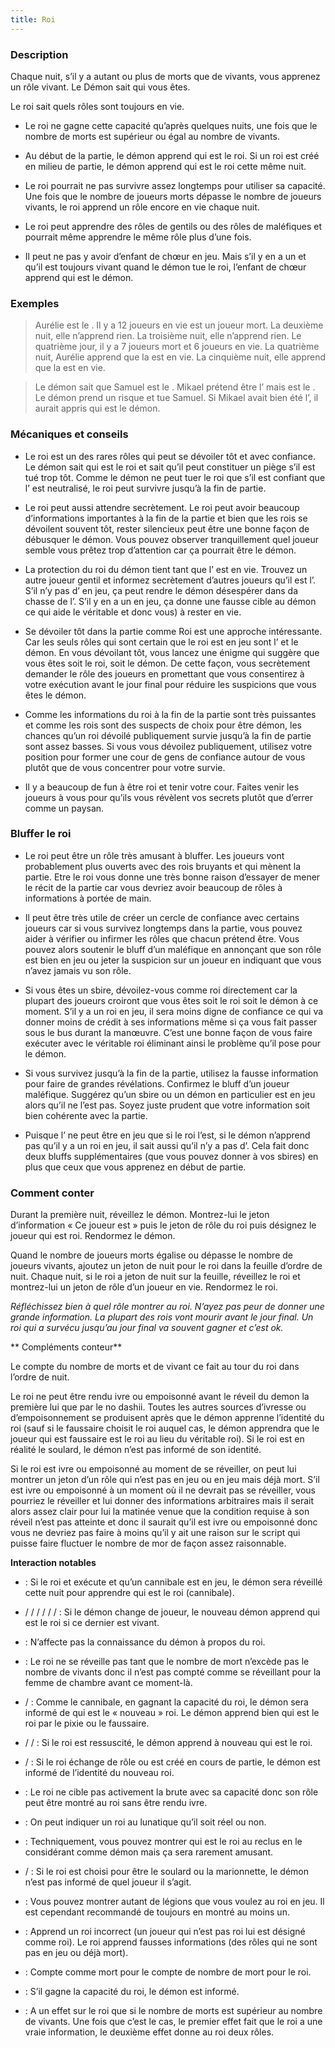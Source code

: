 ```yaml
---
title: Roi
---
```



<Role ROI header />

### Description

Chaque nuit, s’il y a autant ou plus de morts que de vivants, vous apprenez un rôle vivant. Le Démon sait qui vous êtes.

Le roi sait quels rôles sont toujours en vie.

-   Le roi ne gagne cette capacité qu’après quelques nuits, une fois que le nombre de morts est supérieur ou égal au nombre de vivants.

-   Au début de la partie, le démon apprend qui est le roi. Si un roi est créé en milieu de partie, le démon apprend qui est le roi cette même nuit.

-   Le roi pourrait ne pas survivre assez longtemps pour utiliser sa capacité. Une fois que le nombre de joueurs morts dépasse le nombre de joueurs vivants, le roi apprend un rôle encore en vie chaque nuit.

-   Le roi peut apprendre des rôles de gentils ou des rôles de maléfiques et pourrait même apprendre le même rôle plus d’une fois.

-   Il peut ne pas y avoir d’enfant de chœur en jeu. Mais s’il y en a un et qu’il est toujours vivant quand le démon tue le roi, l’enfant de chœur apprend qui est le démon.

### Exemples

> Aurélie est le <Role ROI />. Il y a 12 joueurs en vie est un joueur mort. La deuxième nuit, elle n’apprend rien. La troisième nuit, elle n’apprend rien. Le quatrième jour, il y a 7 joueurs mort et 6 joueurs en vie. La quatrième nuit, Aurélie apprend que la <Role BALANCE /> est en vie. La cinquième nuit, elle apprend que la <Role SORCIERE /> est en vie.

> Le démon sait que Samuel est le <Role ROI />. Mikael prétend être l’<Role ENFANT_DE_CHOEUR /> mais est le <Role MAJORDOME />. Le démon prend un risque et tue Samuel. Si Mikael avait bien été l’<Role ENFANT_DE_CHOEUR />, il aurait appris qui est le démon.

### Mécaniques et conseils

- Le roi est un des rares rôles qui peut se dévoiler tôt et avec confiance. Le démon sait qui est le roi et sait qu’il peut constituer un piège s’il est tué trop tôt. Comme le démon ne peut tuer le roi que s’il est confiant que l’<Role ENFANT_DE_CHOEUR /> est neutralisé, le roi peut survivre jusqu’à la fin de partie.

- Le roi peut aussi attendre secrètement. Le roi peut avoir beaucoup d’informations importantes à la fin de la partie et bien que les rois se dévoilent souvent tôt, rester silencieux peut être une bonne façon de débusquer le démon. Vous pouvez observer tranquillement quel joueur semble vous prêtez trop d’attention car ça pourrait être le démon.

- La protection du roi du démon tient tant que l’<Role ENFANT_DE_CHOEUR /> est en vie. Trouvez un autre joueur gentil et informez secrètement d’autres joueurs qu’il est l’<Role ENFANT_DE_CHOEUR />. S’il n’y pas d’<Role ENFANT_DE_CHOEUR /> en jeu, ça peut rendre le démon désespérer dans da chasse de l’<Role ENFANT_DE_CHOEUR />. S’il y en a un en jeu, ça donne une fausse cible au démon ce qui aide le véritable <Role ENFANT_DE_CHOEUR /> et donc vous) à rester en vie.

- Se dévoiler tôt dans la partie comme Roi est une approche intéressante. Car les seuls rôles qui sont certain que le roi est en jeu sont l’<Role ENFANT_DE_CHOEUR /> et le démon. En vous dévoilant tôt, vous lancez une énigme qui suggère que vous êtes soit le roi, soit le démon. De cette façon, vous secrètement demander le rôle des joueurs en promettant que vous consentirez à votre exécution avant le jour final pour réduire les suspicions que vous êtes le démon. 

- Comme les informations du roi à la fin de la partie sont très puissantes et comme les rois sont des suspects de choix pour être démon, les chances qu’un roi dévoilé publiquement survie jusqu’à la fin de partie sont assez basses. Si vous vous dévoilez publiquement, utilisez votre position pour former une cour de gens de confiance autour de vous plutôt que de vous concentrer pour votre survie.

- Il y a beaucoup de fun à être roi et tenir votre cour. Faites venir les joueurs à vous pour qu’ils vous révèlent vos secrets plutôt que d’errer comme un paysan. 

### Bluffer le roi

- Le roi peut être un rôle très amusant à bluffer. Les joueurs vont probablement plus ouverts avec des rois bruyants et qui mènent la partie. Etre le roi vous donne une très bonne raison d’essayer de mener le récit de la partie car vous devriez avoir beaucoup de rôles à informations à portée de main.

- Il peut être très utile de créer un cercle de confiance avec certains joueurs car si vous survivez longtemps dans la partie, vous pouvez aider à vérifier ou infirmer les rôles que chacun prétend être. Vous pouvez alors soutenir le bluff d’un maléfique en annonçant que son rôle est bien en jeu ou jeter la suspicion sur un joueur en indiquant que vous n’avez jamais vu son rôle.

- Si vous êtes un sbire, dévoilez-vous comme roi directement car la plupart des joueurs croiront que vous êtes soit le roi soit le démon à ce moment. S’il y a un roi en jeu, il sera moins digne de confiance ce qui va donner moins de crédit à ses informations même si ça vous fait passer sous le bus durant la manœuvre. C’est une bonne façon de vous faire exécuter avec le véritable roi éliminant ainsi le problème qu’il pose pour le démon. 

- Si vous survivez jusqu’à la fin de la partie, utilisez la fausse information pour faire de grandes révélations. Confirmez le bluff d’un joueur maléfique. Suggérez qu’un sbire ou un démon en particulier est en jeu alors qu’il ne l’est pas. Soyez juste prudent que votre information soit bien cohérente avec la partie.

- Puisque l’<Role ENFANT_DE_CHOEUR /> ne peut être en jeu que si le roi l’est, si le démon n’apprend pas qu’il y a un roi en jeu, il sait aussi qu’il n’y a pas d’<Role ENFANT_DE_CHOEUR />. Cela fait donc deux bluffs supplémentaires (que vous pouvez donner à vos sbires) en plus que ceux que vous apprenez en début de partie. 

### Comment conter

Durant la première nuit, réveillez le démon. Montrez-lui le jeton d’information « Ce joueur est » puis le jeton de rôle du roi puis désignez le joueur qui est roi. Rendormez le démon.

Quand le nombre de joueurs morts égalise ou dépasse le nombre de joueurs vivants, ajoutez un jeton de nuit pour le roi dans la feuille d’ordre de nuit. Chaque nuit, si le roi a jeton de nuit sur la feuille, réveillez le roi et montrez-lui un jeton de rôle d’un joueur en vie. Rendormez le roi.

_Réfléchissez bien à quel rôle montrer au roi. N’ayez pas peur de donner une grande information. La plupart des rois vont mourir avant le jour final. Un roi qui a survécu jusqu’au jour final va souvent gagner et c’est ok._

** Compléments conteur**

Le compte du nombre de morts et de vivant ce fait au tour du roi dans l’ordre de nuit.

Le roi ne peut être rendu ivre ou empoisonné avant le réveil du demon la première lui que par le no dashii. Toutes les autres sources d’ivresse ou d’empoisonnement se produisent après que le démon apprenne l’identité du roi (sauf si le faussaire choisit le roi auquel cas, le démon apprendra que le joueur qui est faussaire est le roi au lieu du véritable roi). Si le roi est en réalité le soulard, le démon n’est pas informé de son identité.

Si le roi est ivre ou empoisonné au moment de se réveiller, on peut lui montrer un jeton d’un rôle qui n’est pas en jeu ou en jeu mais déjà mort. S’il est ivre ou empoisonné à un moment où il ne devrait pas se réveiller, vous pourriez le réveiller et lui donner des informations arbitraires mais il serait alors assez clair pour lui la matinée venue que la condition requise à son réveil n’est pas atteinte et donc il saurait qu’il est ivre ou empoisonné donc vous ne devriez pas faire à moins qu’il y ait une raison sur le script qui puisse faire fluctuer le nombre de mor de façon assez raisonnable. 

**Interaction notables**

- <Role CANNIBALE /> : Si le roi et exécute et qu’un cannibale est en jeu, le démon sera réveillé cette nuit pour apprendre qui est le roi (cannibale).

- <Role CHARMEUR_DE_SERPENT /> / <Role BARBIER /> / <Role CROQUEUSE_D_HOMMES /> / <Role VIEILLE_CHOUETTE /> / <Role FANG_GU /> / <Role IMP /> / <Role P_TIT_MONSTRE /> : Si le démon change de joueur, le nouveau démon apprend qui est le roi si ce dernier est vivant.

- <Role CULTIVATEUR_DE_PAVOT /> : N’affecte pas la connaissance du démon à propos du roi.

- <Role FEMME_DE_CHAMBRE /> :  Le roi ne se réveille pas tant que le nombre de mort n’excède pas le nombre de vivants donc il n’est pas compté comme se réveillant pour la femme de chambre avant ce moment-là.

- <Role FAUSSAIRE /> / <Role PIXIE /> : Comme le cannibale, en gagnant la capacité du roi, le démon sera informé de qui est le « nouveau » roi. Le démon apprend bien qui est le roi par le pixie ou le faussaire.

- <Role PROFESSEUR /> / <Role SHABALOTH /> / <Role COLLECTEUR_D_OS /> : Si le roi est ressuscité, le démon apprend à nouveau qui est le roi.

- <Role BARBIER /> / <Role VIEILLE_CHOUETTE /> : Si le roi échange de rôle ou est créé en cours de partie, le démon est informé de l’identité du nouveau roi.

- <Role BRUTE /> : Le roi ne cible pas activement la brute avec sa capacité donc son rôle peut être montré au roi sans être rendu ivre. 

- <Role LUNATIQUE /> : On peut indiquer un roi au lunatique qu’il soit réel ou non. 

- <Role RECLUS /> : Techniquement, vous pouvez montrer qui est le roi au reclus en le considérant comme démon mais ça sera rarement amusant.

- <Role SOULARD /> / <Role MARIONNETTE /> : Si le roi est choisi pour être le soulard ou la marionnette, le démon n’est pas informé de quel joueur il s’agit.

- <Role LEGION /> : Vous pouvez montrer autant de légions que vous voulez au roi en jeu. Il est cependant recommandé de toujours en montré au moins un.

- <Role VORTOX /> : Apprend un roi incorrect (un joueur qui n’est pas roi lui est désigné comme roi). Le roi apprend fausses informations (des rôles qui ne sont pas en jeu ou déjà mort).

- <Role ZOMBUUL /> : Compte comme mort pour le compte de nombre de mort pour le roi.

- <Role APPRENTI /> : S’il gagne la capacité du roi, le démon est informé.

- <Role BARISTA /> : A un effet sur le roi que si le nombre de morts est supérieur au nombre de vivants. Une fois que c’est le cas, le premier effet fait que le roi a une vraie information, le deuxième effet donne au roi deux rôles. 

